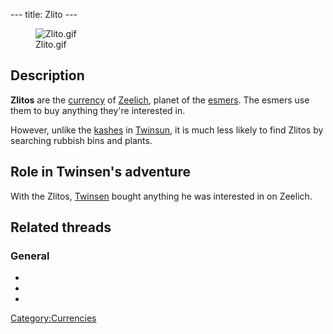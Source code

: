 ---
title: Zlito
---

[[Image:Zlito.gif|right]]

{{Quote|
Quote=It is the exchange currency of planet Zeelich. With it, you can buy the articles you are interested in on planet Zeelich.|
Character=Official description}}

==Description==
'''Zlitos''' are the [[currency]] of [[Zeelich]], planet of the [[esmers]]. The esmers use them to buy anything they're interested in.

However, unlike the [[kashes]] in [[Twinsun]], it is much less likely to find Zlitos by searching rubbish bins and plants.

==Role in Twinsen's adventure==
With the Zlitos, [[Twinsen]] bought anything he was interested in on Zeelich.

==Related threads==
===General===
* {{thread|id=10667|title=Now This is weird !!!}}
* {{thread|id=3013|title=Zlito + Zloty = ?}}
* {{thread|id=933|title=unknown quote}}

[[Category:Currencies]]